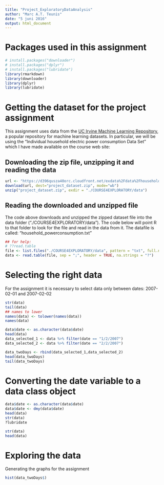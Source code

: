 ```yaml
---
title: "Project_ExploratoryDataAnalysis"
author: "Marc A.T. Teunis"
date: "5 juni 2016"
output: html_document
---
```


# Packages used in this assignment
```r
# install.packages("downloader")
# install.packages("dplyr")
# install.packages("lubridate")
library(rmarkdown)
library(downloader)
library(dplyr)
library(lubridate)
```

# Getting the dataset for the project assignment
This assignment uses data from
the <a href="http://archive.ics.uci.edu/ml/">UC Irvine Machine
Learning Repository</a>, a popular repository for machine learning
datasets. In particular, we will be using the "Individual household
electric power consumption Data Set" which I have made available on
the course web site:

## Downloading the zip file, unzipping it and reading the data
```r
url <- "https://d396qusza40orc.cloudfront.net/exdata%2Fdata%2Fhousehold_power_consumption.zip"
download(url, dest="project_dataset.zip", mode="wb") 
unzip("project_dataset.zip", exdir = "./COURSE4EXPLORATORY/data")
```

## Reading the downloaded and unzipped file 
The code above downloads and unzipped the zipped dataset file into the 
data folder ("./COURSE4EXPLORATORY/data").
The code below will point R to that folder to look for the file and read in the data from it. The datafile is called:  "household_powerconsumption.txt"
```r
## for help:
# ??read.table
file <- list.files("./COURSE4EXPLORATORY/data", pattern = "txt", full.names = TRUE)
data <- read.table(file, sep = ";", header = TRUE, na.strings = "?")
```

# Selecting the right data 
For the assignment it is necessary to select data only between dates:
2007-02-01 and 2007-02-02
```r
str(data)
tail(data)
## names to lower
names(data) <- tolower(names(data))
names(data)

data$date <- as.character(data$date)
head(data)
data_selected_1 <- data %>% filter(date == "1/2/2007")
data_selected_2 <- data %>% filter(date == "2/2/2007")

data_twoDays <- rbind(data_selected_1,data_selected_2)
head(data_twoDays)
tail(data_twoDays)
```

# Converting the date variable to a data class object
```r
data$date <- as.character(data$date)
data$date <- dmy(data$date)
head(data)
str(data)
?lubridate

str(data)
head(data)
```

# Exploring the data 
Generating the graphs for the assignment

```r

hist(data_twoDays$)
 
``` 

